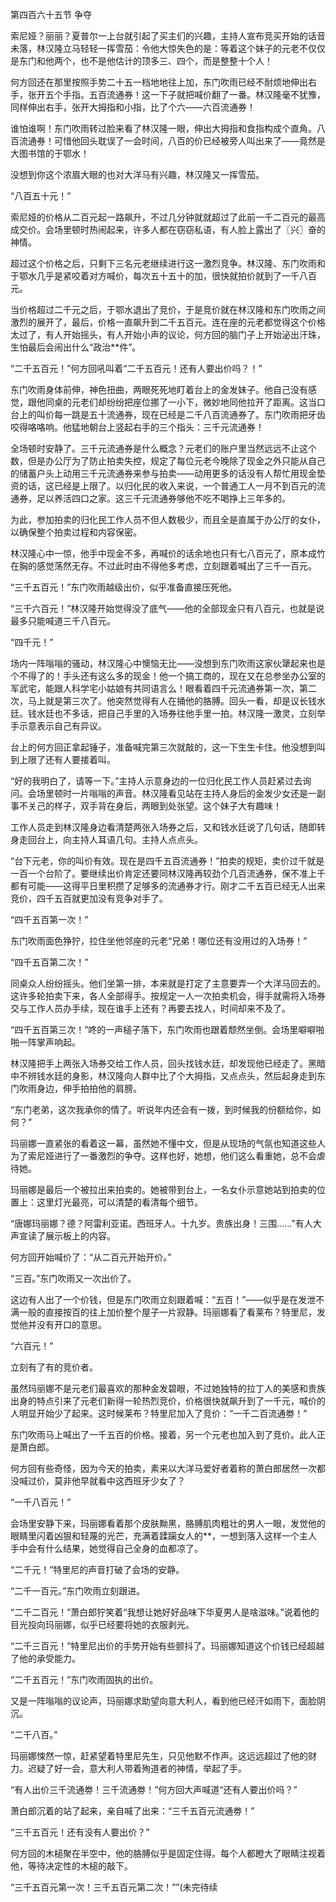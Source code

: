 

第四百六十五节 争夺

索尼娅？丽丽？夏普尔一上台就引起了买主们的兴趣，主持人宣布竞买开始的话音未落，林汉隆立马轻轻一挥雪茄：令他大惊失色的是：等着这个妹子的元老不仅仅是东门和他两个，也不是他估计的顶多三、四个，而是整整十个人！

何方回还在那里按照手势二十五一档地地往上加，东门吹雨已经不耐烦地伸出右手，张开五个手指。五百流通券！这一下子就把喊价翻了一番。林汉隆毫不犹豫，同样伸出右手，张开大拇指和小指，比了个六――六百流通券！

谁怕谁啊！东门吹雨转过脸来看了林汉隆一眼，伸出大拇指和食指构成个直角。八百流通券！可惜他回头耽误了一会时间，八百的价已经被旁人叫出来了――竟然是大图书馆的于鄂水！

没想到你这个浓眉大眼的也对大洋马有兴趣，林汉隆又一挥雪茄。

“八百五十元！”

索尼娅的价格从二百元起一路飙升，不过几分钟就就超过了此前一千二百元的最高成交价。会场里顿时热闹起来，许多人都在窃窃私语，有人脸上露出了〖兴〗奋的神情。

超过这个价格之后，只剩下三名元老继续进行这一激烈竞争。林汉隆、东门吹雨和于鄂水几乎是紧咬着对方喊价，每次五十五十的加，很快就拍价就到了一千八百元。

当价格超过二千元之后，于鄂水退出了竞价，于是竞价就在林汉隆和东门吹雨之间激烈的展开了，最后，价格一直飙升到二千五百元。连在座的元老都觉得这个价格太过了，有人开始摇头，有人开始小声的议论，何方回的脑门子上开始泌出汗珠，生怕最后会闹出什么“政治**件”。

“二千五百元！”何方回吼叫着“二千五百元！还有人要出价吗？！”

东门吹雨身体前伸，神色扭曲，两眼死死地盯着台上的金发妹子。他自己没有感觉，跟他同桌的元老们却纷纷把座位挪了一小下，微妙地同他拉开了距离。这当口台上的叫价每一跳是五十流通券，现在已经是二千八百流通券了。东门吹雨把牙齿咬得咯咯响。他猛地朝台上竖起右手的三个指头：三千元流通券！

全场顿时安静了。三千元流通券是什么概念？元老们的账户里当然远远不止这个数，但是办公厅为了防止拍卖失控，规定了每位元老今晚除了现金之外只能从自己的储蓄户头上动用三千元流通券来参与拍卖――动用更多的话没有人帮忙用现金垫资的话，这已经是上限了。以归化民的收入来说，一个普通工人一月不到百元的流通券，足以养活四口之家。这三千元流通券够他不吃不喝挣上三年多的。

为此，参加拍卖的归化民工作人员不但人数极少，而且全是直属于办公厅的女仆，以确保整个拍卖过程和内容保密。

林汉隆心中一惊，他手中现金不多，再喊价的话余地也只有七八百元了，原本成竹在胸的感觉荡然无存。不过此时由不得他多考虑，立刻跟着喊出了三千一百元。

“三千五百元！”东门吹雨越级出价，似乎准备直接压死他。

“三千六百元！”林汉隆开始觉得没了底气――他的全部现金只有八百元，也就是说最多只能喊道三千八百元。

“四千元！”

场内一阵嗡嗡的骚动，林汉隆心中懊恼无比――没想到东门吹雨这家伙犟起来也是个不得了的！手头还有这么多的现金！他一个搞工商的，现在又在总参坐办公室的军武宅，能跟人科学宅小姑娘有共同语言么！眼看着四千元流通券第一次，第二次，马上就是第三次了。他突然觉得有人在捅他的胳膊。回头一看，却是议长钱水廷。钱水廷也不多话，把自己手里的入场券往他手里一拍。林汉隆一激灵，立刻举手示意表示自己有异议。

台上的何方回正拿起锤子，准备喊完第三次就敲的，这一下生生卡住。他没想到叫到上限了还有人要接着叫。

“好的我明白了，请等一下。”主持人示意身边的一位归化民工作人员赶紧过去询问。会场里顿时一片嗡嗡的声音。林汉隆看见站在主持人身后的金发少女还是一副事不关己的样子，双手背在身后，两眼到处张望。这个妹子大有趣味！

工作人员走到林汉隆身边看清楚两张入场券之后，又和钱水廷说了几句话，随即转身走回台上，向主持人耳语几句。主持人点点头。

“台下元老，你的叫价有效。现在是四千五百流通券！”拍卖的规矩，卖价过千就是一百一个台阶了。要继续出价肯定还要同林汉隆再较劲个几百流通券，保不准上千都有可能――这得平日里积攒了足够多的流通券才行。刚才二千五百已经无人出来竞价，四千五百就更加没有竞争对手了。

“四千五百第一次！”

东门吹雨面色狰狞，拉住坐他邻座的元老“兄弟！哪位还有没用过的入场券！”

“四千五百第二次！”

同桌众人纷纷摇头。他们坐第一排，本来就是打定了主意要弄一个大洋马回去的。这许多轮拍卖下来，各人全部得手。按规定一人一次拍卖机会，得手就需将入场券交与工作人员办手续，现在谁手上还有？再要去找人，时间却来不及了。

“四千五百第三次！”咚的一声槌子落下，东门吹雨也跟着颓然坐倒。会场里噼噼啪啪一阵掌声响起。

林汉隆把手上两张入场券交给工作人员，回头找钱水廷，却发现他已经走了。黑暗中不辨钱水廷的身影，林汉隆向人群中比了个大拇指，又点点头，然后起身走到东门吹雨身边，伸手拍拍他的肩膀。

“东门老弟，这次我承你的情了。听说年内还会有一拨，到时候我的份额给你，如何？”

玛丽娜一直紧张的看着这一幕，虽然她不懂中文，但是从现场的气氛也知道这些人为了索尼娅进行了一番激烈的争夺。这样也好，她想，他们这么看重她，总不会虐待她。

玛丽娜是最后一个被拉出来拍卖的。她被带到台上，一名女仆示意她站到拍卖的位置上：这里灯光最亮，可以清楚的看清每个细节。

“唐娜玛丽娜？德？阿雷利亚诺。西班牙人。十九岁。贵族出身！三围……”有人大声宣读了展示板上的内容。

何方回开始喊价了：“从二百元开始开价。”

“三百。”东门吹雨又一次出价了。

这边有人出了一个价钱，但是东门吹雨立刻跟着喊：“五百！”――似乎是在发泄不满一般的直接按百的往上加价整个屋子一片寂静。玛丽娜看了看莱布？特里尼，发觉他并没有开口的意思。

“六百元！”

立刻有了有的竞价者。

虽然玛丽娜不是元老们最喜欢的那种金发碧眼，不过她独特的拉丁人的美感和贵族出身的特点引来了元老们新得一轮热烈竞价，价格很快就飙升到了一千元，喊价的人明显开始少了起来。这时候莱布？特里尼加入了竞价：“一千二百流通劵！”

东门吹雨马上喊出了一千五百的价格。接着，另一个元老也加入到了竞价。此人正是萧白郎。

何方回有些奇怪，因为今天的拍卖，素来以大洋马爱好者着称的萧白郎居然一次都没喊过价，莫非他早就看中这西班牙少女了？

“一千八百元！”

会场里安静下来，玛丽娜看着那个皮肤黝黑，胳膊肌肉粗壮的男人一眼，发觉他的眼睛里闪着凶狠和轻蔑的光芒，充满着蹂躏女人的**，一想到落入这样一个主人手中会有什么结果，她觉得自己全身的血都凉了。

“二千元！”特里尼的声音打破了会场的安静。

“二千一百元。”东门吹雨立刻跟进。

“二千二百元！”萧白郎狞笑着“我想让她好好品味下华夏男人是啥滋味。”说着他的目光投向玛丽娜，似乎已经要将她的衣服剥光。

“二千三百元！”特里尼出价的手势开始有些颤抖了。玛丽娜知道这个价钱已经超越了他的承受能力。

“二千五百元！”东门吹雨固执的出价。

又是一阵嗡嗡的议论声，玛丽娜求助望向意大利人，看到他已经汗如雨下，面脸阴沉。

“二千八百。”

玛丽娜悚然一惊，赶紧望着特里尼先生，只见他默不作声。这远远超过了他的财力。迟疑了好一会，意大利人带着殉道者的神情，举起了手。

“有人出价三千流通劵！三千流通劵！”何方回大声喊道“还有人要出价吗？”

萧白郎沉着的站了起来，亲自喊了出来：“三千五百元流通劵！”

“三千五百元！还有没有人要出价？”

何方回的木槌聚在半空中，他的胳膊似乎是固定住得。每个人都瞪大了眼睛注视着他，等待决定性的木槌的敲下。

“三千五百元第一次！三千五百元第二次！””(未完待续

